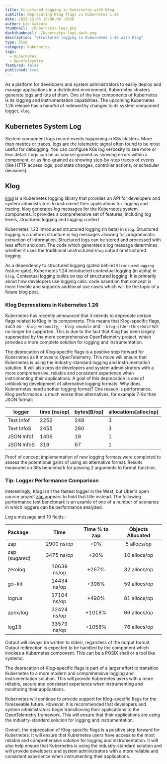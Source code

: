 ```yaml
---
title: Structured logging in Kubernetes with Klog
subtitle: Deprecating Klog flags in Kubernetes 1.26
date: 2022-12-05 15:00:00 -0530
author: Lee Calcote
thumbnail: ./kubernetes-logs.png
darkthumbnail: ./kubernetes-logs-dark.png
description: "Structured logging in Kubernetes 1.26 with Klog"
type: Blog
category: Kubernetes
tags:
  - Kubernetes
  - OpenTelemetry
featured: false
published: true
---
```




<BlogWrapper>
<p>As a platform for developers and system administrators to easily deploy and manage applications in a distributed environment, Kubernetes clusters generate logs and lots of them. One of the key components of Kubernetes is its logging and instrumentation capabilities. The upcoming Kubernetes 1.26 release has a handful of noteworthy changes to its system component logger, <code>klog</code>.</p>

## Kubernetes System Log

System component logs record events happening in K8s clusters. More than metrics or traces, logs are the telemetric signal often found to be most useful for debugging. You can configure K8s log verbosity to see more or less detail. Logs can be as coarse-grained as showing errors within a component, or as fine-grained as showing step-by-step traces of events (like HTTP access logs, pod state changes, controller actions, or scheduler decisions).

## Klog

[klog](https://github.com/kubernetes/klog) is a Kubernetes logging library that provides an API for developers and system administrators to instrument their applications for logging and tracing. klog generates log messages for the Kubernetes system components. It provides a comprehensive set of features, including log levels, structured logging and logging context.

Kubernetes 1.23 introduced structured logging (in beta) in `klog`. Structured logging is a uniform structure in log messages allowing for programmatic extraction of information. Structured logs can be stored and processed with less effort and cost. The code which generates a log message determines whether it uses the traditional unstructured `klog` output or structured logging.

As a dependency to structured logging (gated behind `StructuredLogging` feature gate), Kubernetes 1.24 introducted contextual logging (in alpha) in `klog`. Contextual logging builds on top of structured logging. It is primarily about how developers use logging calls: code based on that concept is more flexible and supports additional use cases which will be the topic of a future blog post. 

### Klog Deprecations in Kubernetes 1.26

Kubernetes has recently announced that it intends to deprecate certain flags related to Klog in its components. This means that Klog-specific flags, such as `--klog-verbosity`, `--klog-vmodule` and `--klog-stderrthreshold` will no longer be supported. This is due to the fact that Klog has been largely superseded by the more comprehensive OpenTelemetry project, which provides a more complete solution for logging and instrumentation.

The deprecation of Klog-specific flags is a positive step forward for Kubernetes as it moves to OpenTelemetry. This move will ensure that Kubernetes is using the industry-standard logging and instrumentation solution. It will also provide developers and system administrators with a more comprehensive, reliable and consistent experience when instrumenting their applications.
A goal of this deprecation is one of unblocking development of alternative logging formats. Why does Kubnernetes need another logging format? One reason is performance. Klog performance is much worse than alternatives, for example 7-8x than JSON format:

|logger                 |time [ns/op]|bytes[B/op]|allocations[alloc/op]|
|-----------------------|------------|-----------|---------------------|
|Text Infof             |2252        |248        |3                    |
|Text InfoS             |2455        |280        |3                    |
|JSON Infof             |1406        |19         |1                    |
|JSON InfoS             |319         |67         |1                    |

Proof of concept implementation of new logging formats were completed to assess the potentional gains of using an alternative format. Results measured on 30s benchmark for passing 2 arguments to format function.

<div className="tip">
<h3>Tip: Logger Performance Comparison</h3>

Interestingly, Klog isn't the fastest logger in the West, but Uber's open source project [zap ](https://github.com/uber-go/zap) appears to hold that title instead. The following performance test benchmark is an examle of one of a number of scenarios in which loggers can be performance analyzed.


<p>Log a message and 10 fields:</p>

| Package             |    Time     | Time % to zap | Objects Allocated |
| :------------------ | :---------: | :-----------: | :---------------: |
| zap                 | 2900 ns/op  |      +0%      |    5 allocs/op    |
| zap (sugared)       | 3475 ns/op  |     +20%      |   10 allocs/op    |
| zerolog             | 10639 ns/op |     +267%     |   32 allocs/op    |
| go-kit              | 14434 ns/op |     +398%     |   59 allocs/op    |
| logrus              | 17104 ns/op |     +490%     |   81 allocs/op    |
| apex/log            | 32424 ns/op |    +1018%     |   66 allocs/op    |
| log15               | 33579 ns/op |    +1058%     |   76 allocs/op    |
</div>

Output will always be written to stderr, regardless of the output format. Output redirection is expected to be handled by the component which invokes a Kubernetes component. This can be a POSIX shell or a tool like systemd.

The deprecation of Klog-specific flags is part of a larger effort to transition Kubernetes to a more modern and comprehensive logging and instrumentation solution. This will provide Kubernetes users with a more reliable, secure and consistent experience when instrumenting and monitoring their applications.

Kubernetes will continue to provide support for Klog-specific flags for the foreseeable future. However, it is recommended that developers and system administrators begin transitioning their applications to the OpenTelemetry framework. This will ensure that their applications are using the industry-standard solution for logging and instrumentation.

Overall, the deprecation of Klog-specific flags is a positive step forward for Kubernetes. It will ensure that Kubernetes users have access to the most reliable and comprehensive solution for logging and instrumentation. It will also help ensure that Kubernetes is using the industry-standard solution and will provide developers and system administrators with a more reliable and consistent experience when instrumenting their applications.
</BlogWrapper>